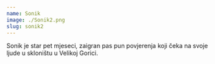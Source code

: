 ```yaml
---
name: Sonik
image: ./Sonik2.png
slug: sonik2
---
```

Sonik je star pet mjeseci, zaigran pas pun povjerenja koji čeka na svoje ljude u skloništu u Velikoj Gorici.
